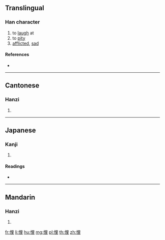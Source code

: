==Translingual==

===Han character===
{{Han char|rn=61|rad=心|as=07|sn=10|four=96014|canj=PWG|ids=⿰忄里}}

# to [[laugh]] at
# to [[pity]]
# [[afflicted]], [[sad]]

====References====
* {{Han ref|kx=0388.030|dkj=10678|dj=0720.190|hdz=42304.010|uh=609D|ud=24733|bh=D1A7|bd=53671}}

----

==Cantonese==

===Hanzi===
{{yue-hanzi|jyut=fui1|y=fui1}}

# {{defn|lang=yue|sort=心07}}

----

==Japanese==

===Kanji===
{{ja-kanji|grade=|rs=心07}}

# {{defn|lang=ja|sort=心07}}

====Readings====
* {{ja-readings|on=[[かい]] (kai), [[り]] (ri)|kun=[[たわむれる]] (tawamureru)}}

----

==Mandarin==

===Hanzi===
{{cmn-hanzi|pin=[[kuī]] ([[kui1]]), [[huī]] ([[hui1]])|wg=}}

# {{defn|lang=cmn|sort=心07}}

[[fr:悝]]
[[li:悝]]
[[hu:悝]]
[[mg:悝]]
[[pl:悝]]
[[th:悝]]
[[zh:悝]]